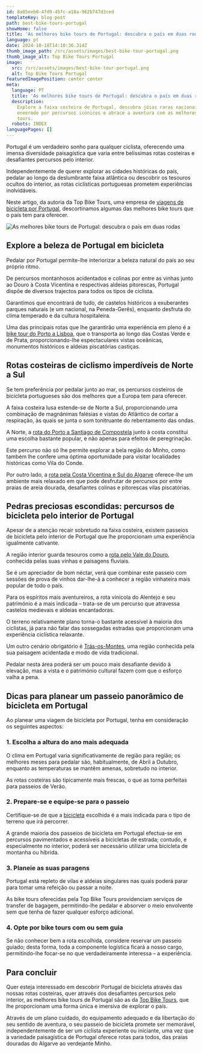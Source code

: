 ```yaml
---
id: 8a05eeb0-4fd9-45fc-a18a-962b747d3ced
templateKey: blog-post
path: best-bike-tours-portugal
showHome: false
title: 'As melhores bike tours de Portugal: descubra o país em duas rodas'
language: pt
date: 2024-10-18T14:10:36.314Z
thumb_image_path: /src/assets/images/best-bike-tour-portugal.png
thumb_image_alt: Top Bike Tours Portugal
image:
  src: /src/assets/images/best-bike-tour-portugal.png
  alt: Top Bike Tours Portugal
featuredImagePosition: center center
meta:
  language: PT
  title: 'As melhores bike tours de Portugal: descubra o país em duas rodas'
  description:
    Explore a faixa costeira de Portugal, descubra jóias raras nacionais,
    enverede por percursos icónicos e abrace a aventura com as melhores bike
    tours.
  robots: INDEX
languagePages: []
---
```


Portugal é um verdadeiro sonho para qualquer ciclista, oferecendo uma imensa
diversidade paisagística que varia entre belíssimas rotas costeiras e
desafiantes percursos pelo interior.

Independentemente de querer explorar as cidades históricas do país, pedalar ao
longo da deslumbrante faixa atlântica ou descobrir os tesouros ocultos do
interior, as rotas ciclísticas portuguesas prometem experiências inolvidáveis.

Neste artigo, da autoria da Top Bike Tours, uma empresa de
[viagens de bicicleta por Portugal](https://topbiketoursportugal.com/pt/),
descortinamos algumas das melhores bike tours que o país tem para oferecer.

![As melhores bike tours de Portugal: descubra o país em duas rodas](/src/assets/images/best-bike-tour-portugal.png 'As melhores bike tours de Portugal: descubra o país em duas rodas')

## Explore a beleza de Portugal em bicicleta

Pedalar por Portugal permite-lhe interiorizar a beleza natural do país ao seu
próprio ritmo.

De percursos montanhosos acidentados e colinas por entre as vinhas junto ao
Douro à Costa Vicentina e respectivas aldeias pitorescas, Portugal dispõe de
diversos trajectos para todos os tipos de ciclista.

Garantimos que encontrará de tudo, de castelos históricos a exuberantes parques
naturais (e um nacional, na Peneda-Gerês), enquanto desfruta do clima temperado
e da cultura hospitaleira.

Uma das principais rotas que lhe garantirão uma experiência em pleno é a
[bike tour do Porto a Lisboa](https://topbiketoursportugal.com/pt-porto-lisboa-bike-tour/),
que o transporta ao longo das Costas Verde e de Prata, proporcionando-lhe
espectaculares vistas oceânicas, monumentos históricos e aldeias piscatórias
castiças.

## Rotas costeiras de ciclismo imperdíveis de Norte a Sul

Se tem preferência por pedalar junto ao mar, os percursos costeiros de bicicleta
portugueses são dos melhores que a Europa tem para oferecer.

A faixa costeira lusa estende-se de Norte a Sul, proporcionando uma combinação
de magnânimas falésias e vistas do Atlântico de cortar a respiração, às quais se
junta o som tonitruante do rebentamento das ondas.

A Norte, a
[rota do Porto a Santiago de Compostela](https://topbiketoursportugal.com/santiago-compostela-pela-costa/)
junto à costa constitui uma escolha bastante popular, e não apenas para efeitos
de peregrinação.

Este percurso não só lhe permite explorar a bela região do Minho, como também
lhe confere uma óptima oportunidade para visitar localidades históricas como
Vila do Conde.

Por outro lado, a
[rota pela Costa Vicentina e Sul do Algarve](https://topbiketoursportugal.com/costa-vicentina-bike-tour/)
oferece-lhe um ambiente mais relaxado em que pode desfrutar de percursos por
entre praias de areia dourada, desafiantes colinas e pitorescas vilas
piscatórias.

## Pedras preciosas escondidas: percursos de bicicleta pelo interior de Portugal

Apesar de a atenção recair sobretudo na faixa costeira, existem passeios de
bicicleta pelo interior de Portugal que lhe proporcionam uma experiência
igualmente cativante.

A região interior guarda tesouros como a
[rota pelo Vale do Douro](https://topbiketoursportugal.com/cycling-tours-douro-wine/),
conhecida pelas suas vinhas e paisagens fluviais.

Se é um apreciador de bom néctar, verá que combinar este passeio com sessões de
prova de vinhos dar-lhe-á a conhecer a região vinhateira mais popular de todo o
país.

Para os espíritos mais aventureiros, a rota vinícola do Alentejo e seu
património é a mais indicada – trata-se de um percurso que atravessa castelos
medievais e aldeias encantadoras.

O terreno relativamente plano torna-o bastante acessível à maioria dos
ciclistas, já para não falar das sossegadas estradas que proporcionam uma
experiência ciclística relaxante.

Um outro cenário obrigatório é
[Trás-os-Montes](https://topbiketoursportugal.com/cycling-tours-tras-os-montes/),
uma região conhecida pela sua paisagem acidentada e modo de vida tradicional.

Pedalar nesta área poderá ser um pouco mais desafiante devido à elevação, mas a
vista e o património cultural fazem com que o esforço valha a pena.

## Dicas para planear um passeio panorâmico de bicicleta em Portugal

Ao planear uma viagem de bicicleta por Portugal, tenha em consideração os
seguintes aspectos:

### 1. Escolha a altura do ano mais adequada

O clima em Portugal varia significativamente de região para região; os melhores
meses para pedalar são, habitualmente, de Abril a Outubro, enquanto as
temperaturas se mantêm amenas, sobretudo no interior.

As rotas costeiras são tipicamente mais frescas, o que as torna perfeitas para
passeios de Verão.

### 2. Prepare-se e equipe-se para o passeio

Certifique-se de que a
[bicicleta](https://topbiketoursportugal.com/pt/bicicletas/) escolhida é a mais
indicada para o tipo de terreno que irá percorrer.

A grande maioria dos passeios de bicicleta em Portugal efectua-se em percursos
pavimentados e acessíveis a bicicletas de estrada; contudo, e especialmente no
interior, poderá ser necessário utilizar uma bicicleta de montanha ou híbrida.

### 3. Planeie as suas paragens

Portugal está repleto de vilas e aldeias singulares nas quais poderá parar para
tomar uma refeição ou passar a noite.

As bike tours oferecidas pela Top Bike Tours providenciam serviços de transfer
de bagagem, permitindo-lhe pedalar e absorver o meio envolvente sem que tenha de
fazer qualquer esforço adicional.

### 4. Opte por bike tours com ou sem guia

Se não conhecer bem a rota escolhida, considere reservar um passeio guiado;
desta forma, toda a componente logística ficará a nosso cargo, permitindo-lhe
focar-se no que verdadeiramente interessa – a experiência.

## Para concluir

Quer esteja interessado em descobrir Portugal de bicicleta através das nossas
rotas costeiras, quer através dos desafiantes percursos pelo interior, as
melhores bike tours de Portugal são as da
[Top Bike Tours](https://topbiketoursportugal.com/pt/), que lhe proporcionam uma
forma única e imersiva de explorar o país.

Através de um plano cuidado, do equipamento adequado e da libertação do seu
sentido de aventura, o seu passeio de bicicleta promete ser memorável,
independentemente de ser um ciclista experiente ou iniciante, uma vez que a
variedade paisagística de Portugal oferece rotas para todos, das praias douradas
do Algarve ao verdejante Minho.
